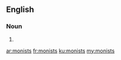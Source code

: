 ==English==

===Noun===
{{head|en|noun plural form}}

# {{plural of|monist|lang=en}}

[[ar:monists]]
[[fr:monists]]
[[ku:monists]]
[[my:monists]]